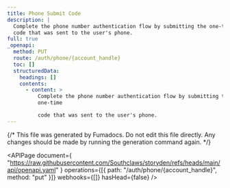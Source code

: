 ```yaml
---
title: Phone Submit Code
description: |
  Complete the phone number authentication flow by submitting the one-time
  code that was sent to the user's phone.
full: true
_openapi:
  method: PUT
  route: /auth/phone/{account_handle}
  toc: []
  structuredData:
    headings: []
    contents:
      - content: >
          Complete the phone number authentication flow by submitting the
          one-time

          code that was sent to the user's phone.
---
```


{/* This file was generated by Fumadocs. Do not edit this file directly. Any changes should be made by running the generation command again. */}

<APIPage
  document={
    "https://raw.githubusercontent.com/Southclaws/storyden/refs/heads/main/api/openapi.yaml"
  }
  operations={[{ path: "/auth/phone/{account_handle}", method: "put" }]}
  webhooks={[]}
  hasHead={false}
/>

